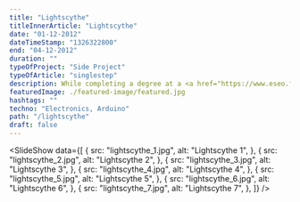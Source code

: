 ```yaml
---
title: "Lightscythe"
titleInnerArticle: "Lightscythe"
date: "01-12-2012"
dateTimeStamp: "1326322800"
end: "04-12-2012"
duration: ""
typeOfProject: "Side Project"
typeOfArticle: "singlestep"
description: While completing a degree at a <a href="https://www.eseo.fr" target="_blank">“Grande école de la transformation numérique”</a>, I convinced a <a href="https://www.linkedin.com/in/ulysse-guigon/" target="_blank">friend</a> to team up and initiate the Lightscythe project.<br><br>Using micro-controllers, long exposure photography and open-source electronics, we coded a program that projects images with a lightsaber<span>:</span> the LightScythe.<br><br><a href="https://tinkerings.org/" target="_blank">Here</a> is the initial inspiration for this project.
featuredImage: ./featured-image/featured.jpg
hashtags: ""
techno: "Electronics, Arduino"
path: "/lightscythe"
draft: false
---
```


<SlideShow data={[
        {
            src: "lightscythe_1.jpg",
            alt: "Lightscythe 1",
        },
        {
            src: "lightscythe_2.jpg",
            alt: "Lightscythe 2",
        },
        {
            src: "lightscythe_3.jpg",
            alt: "Lightscythe 3",
        },
        {
            src: "lightscythe_4.jpg",
            alt: "Lightscythe 4",
        },
        {
            src: "lightscythe_5.jpg",
            alt: "Lightscythe 5",
        },
        {
            src: "lightscythe_6.jpg",
            alt: "Lightscythe 6",
        },
        {
            src: "lightscythe_7.jpg",
            alt: "Lightscythe 7",
        },
    ]} />
